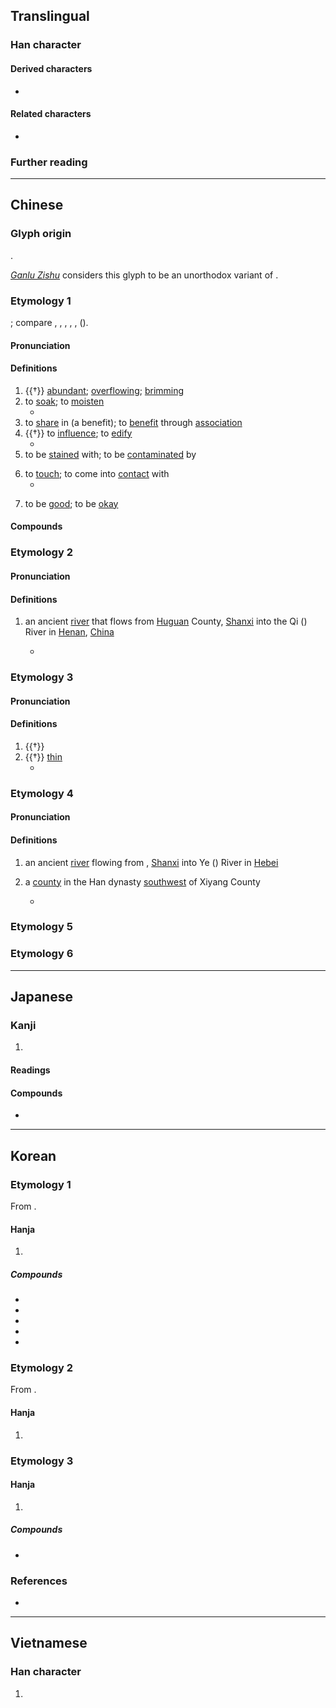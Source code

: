 {{also|霑}}
{{character info}}
==Translingual==

===Han character===
{{Han char|rn=85|rad=水|as=05|sn=8|four=31160|canj=EYR|ids=⿰氵占}}

====Derived characters====
* {{l|mul|[[𮏝]], [[𥮒]], [[𨵍]], [[霑]], [[𡝫]], [[惉]], [[𤊁]]}}

====Related characters====
* {{l|mul|霑}} {{q|[[w:Variant Chinese character|Variant form]] in mainland China}}

===Further reading===
{{Han ref|kx=0614.120|dkj=17259|dj=1008.030|hdz=31583.060|uh=6CBE}}

----

==Chinese==
{{zh-forms}}

===Glyph origin===
{{Han etym}}
{{Han compound|水|占|ls=psc|c1=s|c2=p|t1=water}}.

[[w:Ganlu Zishu|''Ganlu Zishu'']] considers this glyph to be an unorthodox variant of {{zh-l|霑*|tr=zhān}}.

===Etymology 1===
{{der|zh|aav}}; compare {{cog|km|ត្រាំ||to soak}}, {{m|km|តំរាំ||soaking; immersion; something which has been soaked}}, {{m|km|ជ្រាំ||muddy water}}, {{cog|mkh-ban-pro|*tram||to soak}}, {{m|mkh-ban-pro|*kram||to sink}}, {{cog|mkh-kat-pro|*tram||to soak}} ({{zh-ref|Schuessler, 2007}}).

====Pronunciation====
{{zh-pron
|m=zhān
|c=zim1
|h=pfs=
|md=
|mn=tiam/ml:chiam/cham
|mn_note=tiam, chiam - literary; cham - vernacular
|w=
|mc=1
|oc=1,1
|cat=v,a
}}

====Definitions====
{{zh-hanzi}}

# {{†}} [[abundant]]; [[overflowing]]; [[brimming]]
# to [[soak]]; to [[moisten]]
#* {{zh-x|麗 之 姬，^艾 封 人 之 子 也。晉國 之 始 得 之 也，涕泣 沾 襟。|The concubine of Li was the daughter of a person from the frontiers of Ai. Initially, when the king of Jin took her as his concubine, she cried until her tears '''soaked''' her clothes.|ref=Zhuangzi}}
# to [[share]] in (a benefit); to [[benefit]] through [[association]]
# {{†}} to [[influence]]; to [[edify]]
#* {{zh-x|若 乃 文約 之 所 沾 漸，風聲 之 所 周流，幾 將 日 所 出入 處 也。|ref=Houhanshu}}
# to be [[stain]]ed with; to be [[contaminate]]d by
#: {{zh-x|我 的 鞋子 沾 到 泥巴 了。|My shoes are '''stained''' with mud.}}
# to [[touch]]; to come into [[contact]] with
#* {{zh-x|我 這 無 根 水，非 此 之 論，乃 是 天上 落下 者，不 沾 地 就 吃，才 叫做 無 根 水。|ref=Xiyouji}}
# {{lb|zh|dialectal}} to be [[good]]; to be [[okay]]

====Compounds====
{{zh-der|惹草沾花|得沾化雨|惹草沾風|不沾|沾手|沾親帶故|沾脣|滴水未沾|沾濡|沾親|沾邊|沾病|沾汙|沾洽|沾辱|沾丐|沾帶|沾溉|沾潤|沾粘|沾巾|沾牙|滴水不沾|沾染|沾裳|沾便宜|泣下沾襟|沾沾自足|沾沾自喜|沾惹|沾光|沾風惹草|滴酒不沾|沾沾自滿|沾親帶骨|沾襟|沾衣|腳不沾地|一沾|利益均沾|均沾|汗出沾背|沐露沾霜|沾乾|沾包|沾化|沾卹|沾寒|沾戀|沾扯|沾接|沾沾|沾沾自好|沾沾自衒|沾泣|沾泥帶水|沾泥絮|沾洿|沾浥|沾浹|沾渥|沾滯|沾漉|沾漸|沾濕|沾濟|沾灑|沾礙|沾纓|沾膺|沾臆|沾花惹草|沾衿|沾袍|沾被|沾補|沾親帶友|沾親挂拐|沾識|沾賚|沾賞|沾足|沾連|沾逮|沾醉|沾錫|沾霈|沾黏|禪絮沾泥|脅不沾席|迷花沾草|雨沾雲惹}}

===Etymology 2===

====Pronunciation====
{{zh-pron
|m=zhān
|c=zim1
|dial=n
|mc=1
|oc=n,1
|cat=pn
}}

====Definitions====
{{zh-hanzi}}

# {{zh-div|水}} an ancient [[river]] that flows from [[Huguan]] County, [[Shanxi]] into the Qi ({{zh-l|*淇}}) River in [[Henan]], [[China]]
#* {{zh-x|又 東北，^沾-水 注 之，水 出 ^壺關-縣 東 沾 臺 下，石壁 崇高，昂藏 隱 天|ref=Shuijingzhu}}

===Etymology 3===

====Pronunciation====
{{zh-pron
|m=tiān
|dial=n
|mc=2
|oc=n,3
|cat=v,a
}}

====Definitions====
{{zh-hanzi}}

# {{†}} {{zh-alt-form|添|to [[increase]]}}
# {{†}} [[thin]]
#* {{zh-x|吳 酸 蒿 蔞，不 沾 薄 只。魂 兮 歸來！恣 所 擇 只。|ref=Chuci}}

===Etymology 4===

====Pronunciation====
{{zh-pron
|m=diàn
|dial=n
|mc=3
|oc=n,2
|cat=pn
}}

====Definitions====
{{zh-hanzi}}

# {{zh-div|水}} an ancient [[river]] flowing from {{w|Xiyang County}}, [[Shanxi]] into Ye ({{zh-l|*冶}}) River in [[Hebei]]
# {{zh-div|縣}} {{lb|zh|historical}} a [[county]] in the Han dynasty [[southwest]] of Xiyang County
#* {{zh-x|出 ^上黨 ^沾{diàn}-縣 西北 ^少 山 ^大要 谷，南 過 縣 西，又 從 縣 南 屈。|ref=Shuijingzhu}}

===Etymology 5===
{{zh-see|覘|v}}

===Etymology 6===
{{zh-see|蘸|ss}}

{{zh-cat|Intermediate}}

----

==Japanese==

===Kanji===
{{ja-kanji|grade=|rs=水05}}

# {{rfdef|ja|sort=水05}}

====Readings====
{{ja-readings
|on=てん
|kun=うるおう
}}

====Compounds====
* {{ja-r|均沾|きんてん}}

----

==Korean==

===Etymology 1===
From {{der|ko|ltc|sort=첨|-}} {{ltc-l|沾|id=1}}.

====Hanja====
{{ko-hanja-search}}
{{ko-hanja|적실적|시다|첨}}

# {{hanja form of|첨|to [[soak]]; to [[moisten]]}}

=====Compounds=====
{{der-top3|Compounds}}
* {{ko-l|첨습|沾濕}}
* {{ko-l|첨유|沾濡}}
* {{ko-l|첨의|沾衣}}
* {{ko-l|첨흡|沾洽}}
* {{ko-l|균첨|均沾}}
{{der-bottom}}

===Etymology 2===
From {{der|ko|ltc|sort=첨|-}} {{ltc-l|沾|id=2}}.

====Hanja====
{{ko-hanja|더하다|더할|첨}}

# {{alt form|ko|添||{{hanja form of|첨|to [[append]]; to [[increase]]}}}}

===Etymology 3===

====Hanja====
{{ko-hanja|경박하다|경망할|첩}}

# {{hanja form of|첩|[[frivolous]]; [[discourteous]]; [[smug]]}}

=====Compounds=====
* {{ko-l|첩첩|沾沾}}

===References===
* {{R:hanjadoc|5873}}

----

==Vietnamese==

===Han character===
{{vi-readings|readings=[[chăm]], [[trèm]], [[triêm]], [[chem]], [[thêm]]|rs=水05}}

# {{rfdef|vi|sort=水05}}